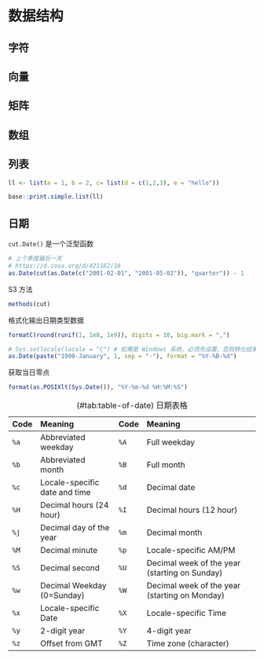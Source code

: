 # 数据结构 {#chap:data-structure}


## 字符 {#sec:character}

## 向量 {#sec:vector}

## 矩阵 {#sec:matrix}

## 数组 {#sec:array}


## 列表 {#sec:list}


```r
ll <- list(a = 1, b = 2, c= list(d = c(1,2,3), e = "hello"))

base::print.simple.list(ll)
```

## 日期 {#sec:date}

`cut.Date()` 是一个泛型函数

```r
# 上个季度最后一天
# https://d.cosx.org/d/421162/16
as.Date(cut(as.Date(c("2001-02-01", "2001-05-02")), "quarter")) - 1
```

S3 方法

```r
methods(cut)
```

格式化输出日期类型数据

```r
formatC(round(runif(1, 1e8, 1e9)), digits = 10, big.mark = ",")
```

```r
# Sys.setlocale(locale = "C") # 如果是 Windows 系统，必须先设置，否则转化结果是 NA
as.Date(paste("1990-January", 1, sep = "-"), format = "%Y-%B-%d")
```

获取当日零点

```r
format(as.POSIXlt(Sys.Date()), "%Y-%m-%d %H:%M:%S")
```


Table: (\#tab:table-of-date) 日期表格

| Code | Meaning                       | Code | Meaning                                       |
| ---- | :---------------------------- | ---- | :-------------------------------------------- |
| `%a` | Abbreviated weekday           | `%A` | Full weekday                                  |
| `%b` | Abbreviated month             | `%B` | Full month                                    |
| `%c` | Locale-specific date and time | `%d` | Decimal date                                  |
| `%H` | Decimal hours (24 hour)       | `%I` | Decimal hours (12 hour)                       |
| `%j` | Decimal day of the year       | `%m` | Decimal month                                 |
| `%M` | Decimal minute                | `%p` | Locale-specific AM/PM                         |
| `%S` | Decimal second                | `%U` | Decimal week of the year (starting on Sunday) |
| `%w` | Decimal Weekday (0=Sunday)    | `%W` | Decimal week of the year (starting on Monday) |
| `%x` | Locale-specific Date          | `%X` | Locale-specific Time                          |
| `%y` | 2-digit year                  | `%Y` | 4-digit year                                  |
| `%z` | Offset from GMT               | `%Z` | Time zone (character)                         |
